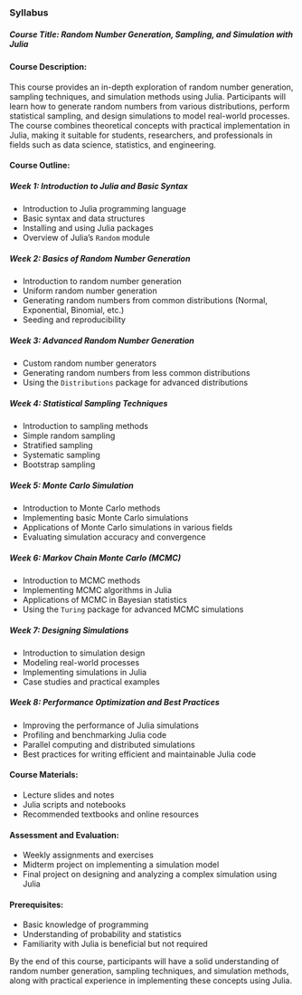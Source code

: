 

### Syllabus

##### **Course Title:** Random Number Generation, Sampling, and Simulation with Julia

#### **Course Description:**

This course provides an in-depth exploration of random number generation, sampling techniques, and simulation methods using Julia. Participants will learn how to generate random numbers from various distributions, perform statistical sampling, and design simulations to model real-world processes. The course combines theoretical concepts with practical implementation in Julia, making it suitable for students, researchers, and professionals in fields such as data science, statistics, and engineering.

#### **Course Outline:**

##### **Week 1: Introduction to Julia and Basic Syntax**

- Introduction to Julia programming language
- Basic syntax and data structures
- Installing and using Julia packages
- Overview of Julia's `Random` module

##### **Week 2: Basics of Random Number Generation**

- Introduction to random number generation
- Uniform random number generation
- Generating random numbers from common distributions (Normal, Exponential, Binomial, etc.)
- Seeding and reproducibility

##### **Week 3: Advanced Random Number Generation**

- Custom random number generators
- Generating random numbers from less common distributions
- Using the `Distributions` package for advanced distributions

##### **Week 4: Statistical Sampling Techniques**

- Introduction to sampling methods
- Simple random sampling
- Stratified sampling
- Systematic sampling
- Bootstrap sampling

##### **Week 5: Monte Carlo Simulation**
- Introduction to Monte Carlo methods
- Implementing basic Monte Carlo simulations
- Applications of Monte Carlo simulations in various fields
- Evaluating simulation accuracy and convergence

##### **Week 6: Markov Chain Monte Carlo (MCMC)**
- Introduction to MCMC methods
- Implementing MCMC algorithms in Julia
- Applications of MCMC in Bayesian statistics
- Using the `Turing` package for advanced MCMC simulations

##### **Week 7: Designing Simulations**
- Introduction to simulation design
- Modeling real-world processes
- Implementing simulations in Julia
- Case studies and practical examples

##### **Week 8: Performance Optimization and Best Practices**
- Improving the performance of Julia simulations
- Profiling and benchmarking Julia code
- Parallel computing and distributed simulations
- Best practices for writing efficient and maintainable Julia code

#### **Course Materials:**
- Lecture slides and notes
- Julia scripts and notebooks
- Recommended textbooks and online resources

#### **Assessment and Evaluation:**
- Weekly assignments and exercises
- Midterm project on implementing a simulation model
- Final project on designing and analyzing a complex simulation using Julia

#### **Prerequisites:**
- Basic knowledge of programming
- Understanding of probability and statistics
- Familiarity with Julia is beneficial but not required

By the end of this course, participants will have a solid understanding of random number generation, sampling techniques, and simulation methods, along with practical experience in implementing these concepts using Julia.